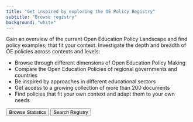 ```yaml
---
title: "Get inspired by exploring the OE Policy Registry"
subtitle: "Browse registry"
background: "white"
---
```



Gain an overview of the current Open Education Policy Landscape and find policy examples, that fit your context. Investigate the depth and breadth of OE policies across contexts and levels:

*  Browse through different dimensions of Open Education Policy Making
*  Compare the Open Education Policies of regional governments and countries
*  Be inspired by approaches in  different educational sectors
*  Get access to a growing collection of more than 200 documents
*  Find policies that fit your own context and adapt them to your own needs


<ButtonGroup>
    <Button href='/explore'>Browse Statistics</Button>
    <Button href='https://oerworldmap.org/resource/?filter.about.%40type=%22Policy%22'>Search Registry</Button>
</ButtonGroup>